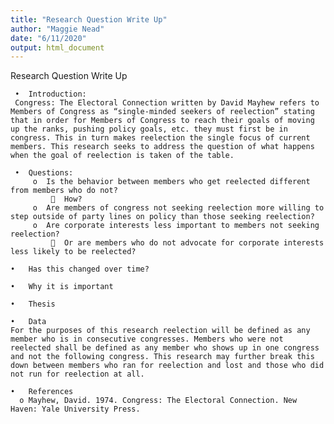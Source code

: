 ```yaml
---
title: "Research Question Write Up"
author: "Maggie Nead"
date: "6/11/2020"
output: html_document
---
```


Research Question Write Up
    
     •	Introduction: 
     Congress: The Electoral Connection written by David Mayhew refers to Members of Congress as “single-minded seekers of reelection” stating that in order for Members of Congress to reach their goals of moving up the ranks, pushing policy goals, etc. they must first be in congress. This in turn makes reelection the single focus of current members. This research seeks to address the question of what happens when the goal of reelection is taken of the table.

     •	Questions:
         o	Is the behavior between members who get reelected different from members who do not?
             	How?
         o	Are members of congress not seeking reelection more willing to step outside of party lines on policy than those seeking reelection?
         o	Are corporate interests less important to members not seeking reelection?
             	Or are members who do not advocate for corporate interests less likely to be reelected?
   
    •	Has this changed over time?
    
    •	Why it is important
    
    •	Thesis
   
    •	Data
    For the purposes of this research reelection will be defined as any member who is in consecutive congresses. Members who were not reelected shall be defined as any member who shows up in one congress and not the following congress. This research may further break this down between members who ran for reelection and lost and those who did not run for reelection at all.

    •	References
      o	Mayhew, David. 1974. Congress: The Electoral Connection. New Haven: Yale University Press.
